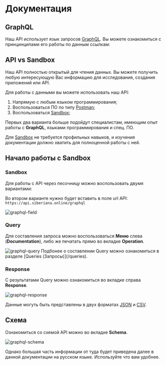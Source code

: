 

# Документация

## GraphQL

Наш API использует язык запросов [GraphQL](https://graphql.org/). Вы можете ознакомиться с принцинципами его работы по данным ссылкам:

<Cards>
  <Card
    title="GraphQL"
    href="https://graphql.org/"
    target="__blank"
  />
  <Card
    title="Apollo GraphQL Tutorials"
    href="https://www.apollographql.com/tutorials/"
    target="__blank"
  />
  <Card
    title="Хабр (Что такое GraphQL)"
    href="https://habr.com/ru/articles/765064/"
    target="__blank"
  />
</Cards>

## API vs Sandbox

Наш API полностью открытый для чтения данных. Вы можете получить любую интересующую Вас информацию для исследования, создания приложений или API.

Для работы с данными вы можете использовать наш API:
  1. Напрямую с любым языком программирования; 
  2. Воспользоваться ПО по типу [Postman](https://www.postman.com/);
  3. Воспользоваться [Sandbox](https://api.siberiana.online/);

Первых два варианта больше подойдут специалистам, имеющим опыт работы с **GraphQL**, языками программирования и спец. ПО.

Для [Sandbox](https://api.siberiana.online/) не требуется профильных навыков, и изучения документации должно хватить для полноценной работы с ней.


## Начало работы c Sandbox

<Steps>

### Sandbox
 
Для работы с API через песочницу можно воспользовать двумя вариантами:
 
<Cards>
  <Card
    title="Песочница Sibiriana"
    href="https://api.siberiana.online/"
    target="__blank"
  />
  <Card
    title="Песочница Apollo"
    href="https://studio.apollographql.com/sandbox/explorer"
    target="__blank"
  />
</Cards>

Во втором варианте нужно будет вставить в поле url API: `https://api.siberiana.online/graphql`

<Image src="/content/graphql-field.png" alt="graphql-field" width={500} height={500} />

### Query

Для составления запроса можно воспользоваться **Меню** слева (**Documentation**), либо же печатать прямо во вкладке **Operation**.

<Image src="/content/graphql-query.png" alt="graphql-query" width={1000} height={1000} />
 
<Callout type="info" emoji="ℹ️">
  Подбонее о составлении Query можно ознакомиться в разделе [Queries (Запросы)](/queries).
</Callout>

### Response

С результатами Query можно ознакомиться во вкладке справа **Response**.

<Image src="/content/graphql-response.png" alt="graphql-response" width={1000} height={1000} />

Данные могуть быть представлены в двух форматах [JSON](https://developer.mozilla.org/en-US/docs/Learn/JavaScript/Objects/JSON) и [CSV](https://ru.wikipedia.org/wiki/CSV).

</Steps>

## Схема

Ознакомиться со схемой API можно во вкладке **Schema**. 

<Image src="/content/graphql-schema.png" alt="graphql-schema" width={1000} height={1000} />

Однако большая часть информации от туда будет приведена далее в данной документации на русском языке. 
Используйте что вам удобнее.